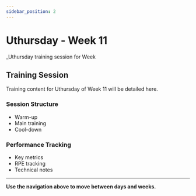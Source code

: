 ```yaml
---
sidebar_position: 2
---
```



<WorkoutNav weekNumber={11} />

# Uthursday - Week 11

_Uthursday training session for Week 

## Training Session

Training content for Uthursday of Week 11 will be detailed here.

### Session Structure
- Warm-up
- Main training
- Cool-down

### Performance Tracking
- Key metrics
- RPE tracking
- Technical notes

---

**Use the navigation above to move between days and weeks.**
